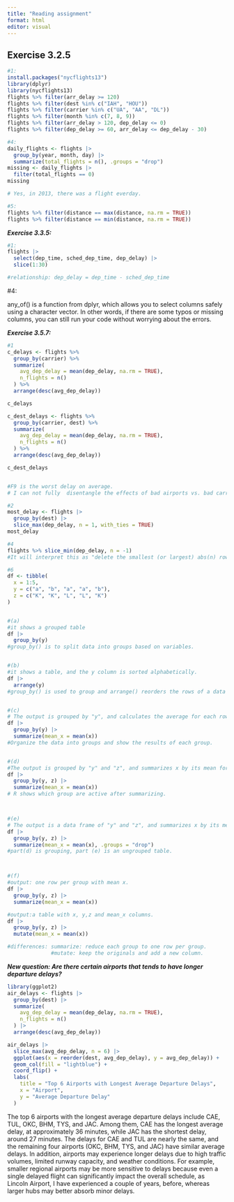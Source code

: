 ```yaml
---
title: "Reading assignment"
format: html
editor: visual
---
```


## Exercise 3.2.5

```r
#1:
install.packages("nycflights13")
library(dplyr)
library(nycflights13)
flights %>% filter(arr_delay >= 120)
flights %>% filter(dest %in% c("IAH", "HOU"))
flights %>% filter(carrier %in% c("UA", "AA", "DL"))
flights %>% filter(month %in% c(7, 8, 9))
flights %>% filter(arr_delay > 120, dep_delay <= 0)
flights %>% filter(dep_delay >= 60, arr_delay <= dep_delay - 30)
```

```r
#4:
daily_flights <- flights |>
  group_by(year, month, day) |>
  summarize(total_flights = n(), .groups = "drop")
missing <- daily_flights |>
  filter(total_flights == 0)
missing

# Yes, in 2013, there was a flight everday.  
```

```r
#5: 
flights %>% filter(distance == max(distance, na.rm = TRUE))
flights %>% filter(distance == min(distance, na.rm = TRUE))
```

***Exercise 3.3.5:***

```r
#1:
flights |>
  select(dep_time, sched_dep_time, dep_delay) |>
  slice(1:30) 

#relationship: dep_delay = dep_time - sched_dep_time
```

#4:

any_of() is a function from dplyr, which allows you to select columns safely using a character vector. In other words, if there are some typos or missing columns, you can still run your code without worrying about the errors.

***Exercise 3.5.7:***

```r
#1
c_delays <- flights %>%
  group_by(carrier) %>%
  summarize(
    avg_dep_delay = mean(dep_delay, na.rm = TRUE),
    n_flights = n()
  ) %>%
  arrange(desc(avg_dep_delay))

c_delays

c_dest_delays <- flights %>%
  group_by(carrier, dest) %>%
  summarize(
    avg_dep_delay = mean(dep_delay, na.rm = TRUE),
    n_flights = n()
  ) %>%
  arrange(desc(avg_dep_delay))

c_dest_delays


#F9 is the worst delay on average. 
# I can not fully  disentangle the effects of bad airports vs. bad carriers, because many factors contribute to delays, flight delays are influenced by airlines and the airports they use, and airport congestion can also affect the average delay rate.
```

```r
#2
most_delay <- flights |>
  group_by(dest) |>
  slice_max(dep_delay, n = 1, with_ties = TRUE) 
most_delay
```

```r
#4
flights %>% slice_min(dep_delay, n = -1)
#It will interpret this as "delete the smallest (or largest) abs(n) rows" and return the remaining rows in the table.
```

```r
#6
df <- tibble(
  x = 1:5,
  y = c("a", "b", "a", "a", "b"),
  z = c("K", "K", "L", "L", "K")
)


#(a)
#it shows a grouped table 
df |>
  group_by(y)
#group_by() is to split data into groups based on variables. 


#(b)
#it shows a table, and the y column is sorted alphabetically. 
df |>
  arrange(y)
#group_by() is used to group and arrange() reorders the rows of a data frame based on the values of one or more columns. 


#(c)
# The output is grouped by "y", and calculates the average for each row of y. 
df |>
  group_by(y) |>
  summarize(mean_x = mean(x))
#Organize the data into groups and show the results of each group. 


#(d)
#The output is grouped by "y" and "z", and summarizes x by its mean for each group. 
df |>
  group_by(y, z) |>
  summarize(mean_x = mean(x))
# R shows which group are active after summarizing. 



#(e)
# The output is a data frame of "y" and "z", and summarizes x by its mean for each group. 
df |>
  group_by(y, z) |>
  summarize(mean_x = mean(x), .groups = "drop")
#part(d) is grouping, part (e) is an ungrouped table. 



#(f)
#output: one row per group with mean x. 
df |>
  group_by(y, z) |>
  summarize(mean_x = mean(x))

#output:a table with x, y,z and mean_x columns.
df |>
  group_by(y, z) |>
  mutate(mean_x = mean(x))

#differences: summarize: reduce each group to one row per group.
              #mutate: keep the originals and add a new column. 
```

***New question: Are there certain airports that tends to have longer departure delays?***

```r
library(ggplot2)
air_delays <- flights |>
  group_by(dest) |>
  summarize(
    avg_dep_delay = mean(dep_delay, na.rm = TRUE),
    n_flights = n()
  ) |>
  arrange(desc(avg_dep_delay))

air_delays |>
  slice_max(avg_dep_delay, n = 6) |>
  ggplot(aes(x = reorder(dest, avg_dep_delay), y = avg_dep_delay)) +
  geom_col(fill = "lightblue") +
  coord_flip() +
  labs(
    title = "Top 6 Airports with Longest Average Departure Delays",
    x = "Airport",
    y = "Average Departure Delay"
  )
```

The top 6 airports with the longest average departure delays include CAE, TUL, OKC, BHM, TYS, and JAC. Among them, CAE has the longest average delay, at approximately 36 minutes, while JAC has the shortest delay, around 27 minutes. The delays for CAE and TUL are nearly the same, and the remaining four airports (OKC, BHM, TYS, and JAC) have similar average delays. In addition, airports may experience longer delays due to high traffic volumes, limited runway capacity, and weather conditions. For example, smaller regional airports may be more sensitive to delays because even a single delayed flight can significantly impact the overall schedule, as Lincoln Airport, I have experienced a couple of years, before, whereas larger hubs may better absorb minor delays.
